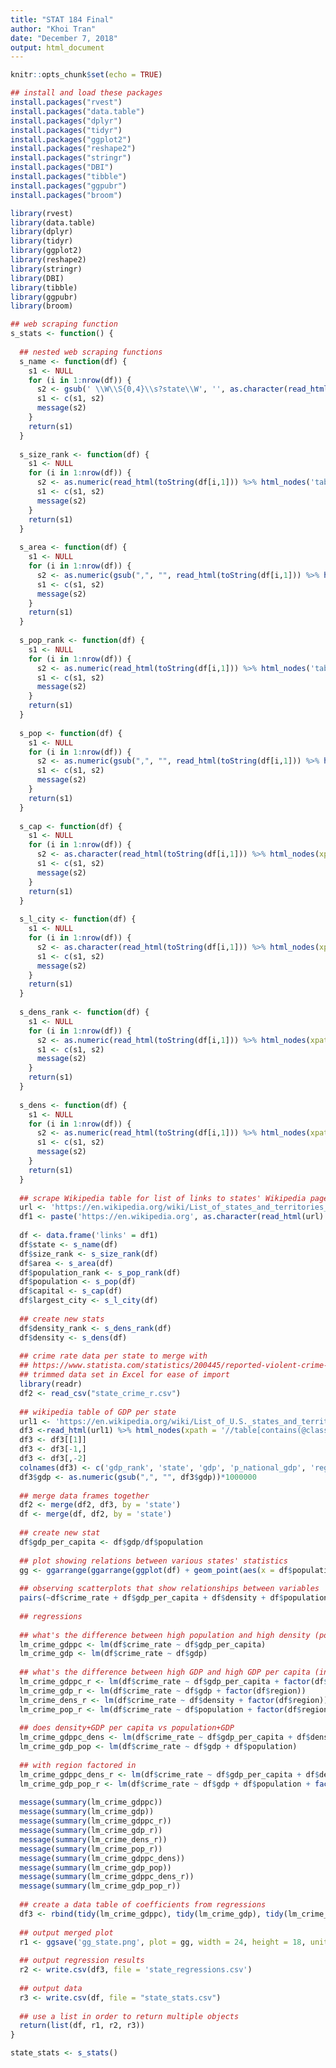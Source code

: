 ---
title: "STAT 184 Final" 
author: "Khoi Tran" 
date: "December 7, 2018" 
output: html_document 
---

```{r setup, include=FALSE} 
knitr::opts_chunk$set(echo = TRUE)

## install and load these packages
install.packages("rvest")
install.packages("data.table")
install.packages("dplyr") 
install.packages("tidyr") 
install.packages("ggplot2") 
install.packages("reshape2") 
install.packages("stringr") 
install.packages("DBI")
install.packages("tibble")
install.packages("ggpubr")
install.packages("broom")

library(rvest)
library(data.table)
library(dplyr) 
library(tidyr) 
library(ggplot2) 
library(reshape2) 
library(stringr) 
library(DBI)
library(tibble)
library(ggpubr)
library(broom)

## web scraping function
s_stats <- function() { 
  
  ## nested web scraping functions
  s_name <- function(df) {
    s1 <- NULL
    for (i in 1:nrow(df)) {
      s2 <- gsub(' \\W\\S{0,4}\\s?state\\W', '', as.character(read_html(toString(df[i,1])) %>% html_nodes(xpath = '//div/h1[@id = "firstHeading"]') %>% html_text()))
      s1 <- c(s1, s2)
      message(s2)
    }
    return(s1)
  }
  
  s_size_rank <- function(df) {
    s1 <- NULL
    for (i in 1:nrow(df)) {
      s2 <- as.numeric(read_html(toString(df[i,1])) %>% html_nodes('table') %>% .[[1]] %>% html_nodes(xpath = '//table[contains(@class, "vcard")]//th[@scope][text() = "Area"]/following-sibling::td/a') %>% html_text() %>% str_extract('\\d+'))
      s1 <- c(s1, s2)
      message(s2)
    }
    return(s1)
  }
  
  s_area <- function(df) {
    s1 <- NULL
    for (i in 1:nrow(df)) {
      s2 <- as.numeric(gsub(",", "", read_html(toString(df[i,1])) %>% html_nodes('table') %>% .[[1]] %>% html_nodes(xpath = '//table[contains(@class, "vcard")]//th[@scope][text() = "Area"]/ancestor::tr/following-sibling::tr[1]/td') %>% html_text() %>% str_extract('[:digit:]{0,3}[:punct:]{0,1}[:digit:]{0,3}')))
      s1 <- c(s1, s2)
      message(s2)
    }
    return(s1)
  }
  
  s_pop_rank <- function(df) {
    s1 <- NULL
    for (i in 1:nrow(df)) {
      s2 <- as.numeric(read_html(toString(df[i,1])) %>% html_nodes('table') %>% .[[1]] %>% html_nodes(xpath = '//table[contains(@class, "vcard")]//th[@scope][text() = "Population"]/following-sibling::td/a') %>% html_text() %>% str_extract('[:digit:]{1,2}'))
      s1 <- c(s1, s2)
      message(s2)
    }
    return(s1)
  }
  
  s_pop <- function(df) {
    s1 <- NULL
    for (i in 1:nrow(df)) {
      s2 <- as.numeric(gsub(",", "", read_html(toString(df[i,1])) %>% html_nodes('table') %>% .[[1]] %>% html_nodes(xpath = '//table[contains(@class, "vcard")]//th[@scope][text() = "Population"]/ancestor::tr/following-sibling::tr[1]/td/text()[1]') %>% html_text() %>% str_extract('\\S+'), perl = TRUE))
      s1 <- c(s1, s2)
      message(s2)
    }
    return(s1)
  }
  
  s_cap <- function(df) {
    s1 <- NULL
    for (i in 1:nrow(df)) {
      s2 <- as.character(read_html(toString(df[i,1])) %>% html_nodes(xpath = '//table[contains(@class, "vcard")]//a[contains(@href, "capital")]/ancestor::th/following-sibling::td/a') %>% html_text())
      s1 <- c(s1, s2)
      message(s2)
    }
    return(s1)
  }
  
  s_l_city <- function(df) {
    s1 <- NULL
    for (i in 1:nrow(df)) {
      s2 <- as.character(read_html(toString(df[i,1])) %>% html_nodes(xpath = '//table[contains(@class, "vcard")]//a[contains(@href, "largest_cities")]/ancestor::th/following-sibling::td/a') %>% html_text())
      s1 <- c(s1, s2)
      message(s2)
    }
    return(s1)
  }
  
  s_dens_rank <- function(df) {
    s1 <- NULL
    for (i in 1:nrow(df)) {
      s2 <- as.numeric(read_html(toString(df[i,1])) %>% html_nodes(xpath = '//table[contains(@class, "vcard")]//td/a[contains(@href, "population_density")]') %>% html_text() %>% str_extract('[:digit:]{1,2}'))
      s1 <- c(s1, s2)
      message(s2)
    }
    return(s1)
  }
  
  s_dens <- function(df) {
    s1 <- NULL
    for (i in 1:nrow(df)) {
      s2 <- as.numeric(read_html(toString(df[i,1])) %>% html_nodes(xpath = '//table[contains(@class, "vcard")]//th[@scope]/a[text() = "Density"]/ancestor::tr/td/text()[1]') %>% html_text() %>% str_extract('[:digit:]{1,3}[.]?[:digit:]{1,2}'))
      s1 <- c(s1, s2)
      message(s2)
    }
    return(s1)
  }
  
  ## scrape Wikipedia table for list of links to states' Wikipedia pages
  url <- 'https://en.wikipedia.org/wiki/List_of_states_and_territories_of_the_United_States'
  df1 <- paste('https://en.wikipedia.org', as.character(read_html(url) %>% html_nodes('table') %>% .[[1]] %>% html_nodes(xpath = '//table[contains(@class, "sortable")][1]//tr//th[@scope = "row"][1]//a[contains(@href, "wiki")]') %>% html_attr('href')), sep = "")
  
  df <- data.frame('links' = df1)
  df$state <- s_name(df)
  df$size_rank <- s_size_rank(df)
  df$area <- s_area(df)
  df$population_rank <- s_pop_rank(df)
  df$population <- s_pop(df)
  df$capital <- s_cap(df)
  df$largest_city <- s_l_city(df)
  
  ## create new stats
  df$density_rank <- s_dens_rank(df)
  df$density <- s_dens(df)
  
  ## crime rate data per state to merge with
  ## https://www.statista.com/statistics/200445/reported-violent-crime-rate-in-the-us-states/
  ## trimmed data set in Excel for ease of import
  library(readr)
  df2 <- read_csv("state_crime_r.csv")
  
  ## wikipedia table of GDP per state
  url1 <- 'https://en.wikipedia.org/wiki/List_of_U.S._states_and_territories_by_GDP'
  df3 <-read_html(url1) %>% html_nodes(xpath = '//table[contains(@class, "sortable")][1]') %>% html_table(fill = TRUE)
  df3 <- df3[[1]]
  df3 <- df3[-1,]
  df3 <- df3[,-2]
  colnames(df3) <- c('gdp_rank', 'state', 'gdp', 'p_national_gdp', 'region')
  df3$gdp <- as.numeric(gsub(",", "", df3$gdp))*1000000
  
  ## merge data frames together
  df2 <- merge(df2, df3, by = 'state')
  df <- merge(df, df2, by = 'state')
  
  ## create new stat
  df$gdp_per_capita <- df$gdp/df$population
  
  ## plot showing relations between various states' statistics
  gg <- ggarrange(ggarrange(ggplot(df) + geom_point(aes(x = df$population, y = df$area, colour = factor(df$region))) + labs(title = 'The Relation Between State Population, Area, and Region', x = 'Population', y = 'Area (square mi.)', colour = 'Region'), ggplot(df) + geom_smooth(aes(x = df$gdp_per_capita, y = df$crime_rate, colour = factor(df$region))) + labs(title = 'The Relation Between GDP Per Capita, Crime Rate, and Region', x = 'GDP Per Capita', y = 'Crime Rate', colour = 'Region'), ncol = 2, nrow = 1, widths = c(48,48), heights = c(24,24)), ggarrange(ggplot(df) + geom_smooth(aes(x = df$density, y = df$crime_rate, colour = factor(df$region))) + labs(title = 'The Relation Between Density, Crime Rate, and Region', x = 'Density', y = 'Crime Rate', colour = 'Region'), ggplot(df) + geom_smooth(aes(x = df$population, y = df$crime_rate, colour = factor(df$region))) + labs(title = 'The Relation Between Population, Crime Rate, and Region', x = 'Population', y = 'Crime Rate', colour = 'Region'), ncol = 2, nrow = 1, widths = c(48,48), heights = c(24,24)), ncol = 1, nrow = 2, widths = c(48,48), heights = c(48,48))
  
  ## observing scatterplots that show relationships between variables
  pairs(~df$crime_rate + df$gdp_per_capita + df$density + df$population + df$area + df$gdp)
  
  ## regressions
  
  ## what's the difference between high population and high density (population over area)?
  lm_crime_gdppc <- lm(df$crime_rate ~ df$gdp_per_capita)
  lm_crime_gdp <- lm(df$crime_rate ~ df$gdp)
  
  ## what's the difference between high GDP and high GDP per capita (income equality)?
  lm_crime_gdppc_r <- lm(df$crime_rate ~ df$gdp_per_capita + factor(df$region))
  lm_crime_gdp_r <- lm(df$crime_rate ~ df$gdp + factor(df$region))
  lm_crime_dens_r <- lm(df$crime_rate ~ df$density + factor(df$region))
  lm_crime_pop_r <- lm(df$crime_rate ~ df$population + factor(df$region))
  
  ## does density+GDP per capita vs population+GDP
  lm_crime_gdppc_dens <- lm(df$crime_rate ~ df$gdp_per_capita + df$density)
  lm_crime_gdp_pop <- lm(df$crime_rate ~ df$gdp + df$population)
  
  ## with region factored in
  lm_crime_gdppc_dens_r <- lm(df$crime_rate ~ df$gdp_per_capita + df$density + factor(df$region))
  lm_crime_gdp_pop_r <- lm(df$crime_rate ~ df$gdp + df$population + factor(df$region))
  
  message(summary(lm_crime_gdppc))
  message(summary(lm_crime_gdp))
  message(summary(lm_crime_gdppc_r))
  message(summary(lm_crime_gdp_r))
  message(summary(lm_crime_dens_r))
  message(summary(lm_crime_pop_r))
  message(summary(lm_crime_gdppc_dens))
  message(summary(lm_crime_gdp_pop))
  message(summary(lm_crime_gdppc_dens_r))
  message(summary(lm_crime_gdp_pop_r))
  
  ## create a data table of coefficients from regressions
  df3 <- rbind(tidy(lm_crime_gdppc), tidy(lm_crime_gdp), tidy(lm_crime_gdppc_r), tidy(lm_crime_gdp_r), tidy(lm_crime_dens_r), tidy(lm_crime_pop_r), tidy(lm_crime_gdppc_dens), tidy(lm_crime_gdp_pop), tidy(lm_crime_gdppc_dens_r), tidy(lm_crime_gdp_pop_r))
  
  ## output merged plot
  r1 <- ggsave('gg_state.png', plot = gg, width = 24, height = 18, units = 'in', dpi = 225)
  
  ## output regression results
  r2 <- write.csv(df3, file = 'state_regressions.csv')
  
  ## output data
  r3 <- write.csv(df, file = "state_stats.csv")
  
  ## use a list in order to return multiple objects
  return(list(df, r1, r2, r3))
}

state_stats <- s_stats()
```
